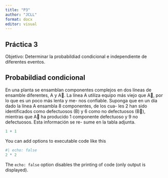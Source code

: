 ```yaml
---
title: "P3"
author: "JCLL"
format: docx
editor: visual
---
```


## Práctica 3

Objetivo: Determinar la probabildiad condicional e independiente de diferentes eventos.

## Probabildiad condicional

En una planta se ensamblan componentes complejos en dos líneas de ensamble diferentes, A y A. La línea A utiliza equipo más viejo que A, por lo que es un poco más lenta y me- nos confiable. Suponga que en un día dado la línea A ensambla 8 componentes, de los cua- les 2 han sido identificados como defectuosos (B) y 6 como no defectuosos (B), mientras que A ha producido 1 componente defectuoso y 9 no defectuosos. Esta información se re- sume en la tabla adjunta.

```r
1 + 1
```

You can add options to executable code like this

```r
#| echo: false
2 * 2
```

The `echo: false` option disables the printing of code (only output is displayed).
